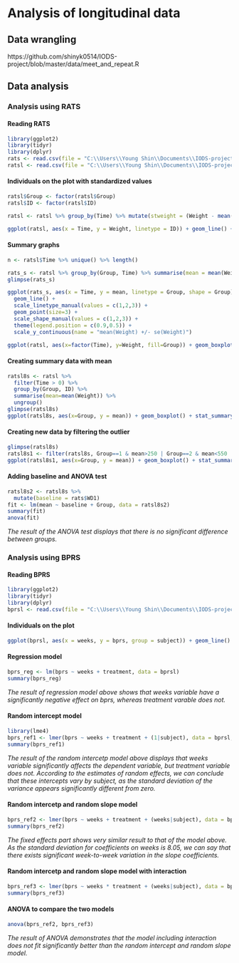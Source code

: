 # Analysis of longitudinal data #

## Data wrangling ##

https://github.com/shinyk0514/IODS-project/blob/master/data/meet_and_repeat.R


## Data analysis ##

### Analysis using RATS ###


#### Reading RATS ####
```r
library(ggplot2)
library(tidyr)
library(dplyr)
rats <- read.csv(file = "C:\\Users\\Young Shin\\Documents\\IODS-project\\data\\rats.csv", row.names = 1)
ratsl <- read.csv(file = "C:\\Users\\Young Shin\\Documents\\IODS-project\\data\\ratslong.csv", row.names = 1)
```



#### Individuals on the plot with standardized values ####
```r
ratsl$Group <- factor(ratsl$Group)
ratsl$ID <- factor(ratsl$ID)

ratsl <- ratsl %>% group_by(Time) %>% mutate(stweight = (Weight - mean(Weight)) / sd(Weight)) %>% ungroup()

ggplot(ratsl, aes(x = Time, y = Weight, linetype = ID)) + geom_line() + facet_grid(. ~ Group, labeller = label_both) + scale_linetype_manual(values = rep(1:6, times=4)) + theme(legend.position = "none") +   scale_y_continuous(limits = c(min(ratsl$Weight), max(ratsl$Weight)))
```


#### Summary graphs ####
```r
n <- ratsl$Time %>% unique() %>% length()

rats_s <- ratsl %>% group_by(Group, Time) %>% summarise(mean = mean(Weight), se = ( sd(Weight) / sqrt(n) )) %>% ungroup()
glimpse(rats_s)

ggplot(rats_s, aes(x = Time, y = mean, linetype = Group, shape = Group)) +
  geom_line() +
  scale_linetype_manual(values = c(1,2,3)) +
  geom_point(size=3) +
  scale_shape_manual(values = c(1,2,3)) +
  theme(legend.position = c(0.9,0.5)) +
  scale_y_continuous(name = "mean(Weight) +/- se(Weight)")

ggplot(ratsl, aes(x=factor(Time), y=Weight, fill=Group)) + geom_boxplot()
```


#### Creating summary data with mean ####
```r
ratsl8s <- ratsl %>%
  filter(Time > 0) %>%
  group_by(Group, ID) %>%
  summarise(mean=mean(Weight)) %>%
  ungroup()
glimpse(ratsl8s)
ggplot(ratsl8s, aes(x=Group, y = mean)) + geom_boxplot() + stat_summary(fun.y = "mean", geom = "point", shape=23, size=4, fill = "white") + scale_y_continuous(name = "mean(rats) +/- se(rats)")
```


#### Creating new data by filtering the outlier ####
```r
glimpse(ratsl8s)
ratsl8s1 <- filter(ratsl8s, Group==1 & mean>250 | Group==2 & mean<550 | Group==3 & mean>500)
ggplot(ratsl8s1, aes(x=Group, y = mean)) + geom_boxplot() + stat_summary(fun.y = "mean", geom = "point", shape=23, size=4, fill = "white")
```


#### Adding baseline and ANOVA test ####
```r
ratsl8s2 <- ratsl8s %>% 
  mutate(baseline = rats$WD1)
fit <- lm(mean ~ baseline + Group, data = ratsl8s2)
summary(fit)
anova(fit)  


```
*The result of the ANOVA test displays that there is no significant difference between groups.*



### Analysis using BPRS ###

#### Reading BPRS ####
```r
library(ggplot2)
library(tidyr)
library(dplyr)
bprsl <- read.csv(file = "C:\\Users\\Young Shin\\Documents\\IODS-project\\data\\bprslong.csv", row.names = 1)
```


#### Individuals on the plot ####
```r
ggplot(bprsl, aes(x = weeks, y = bprs, group = subject)) + geom_line() + facet_grid(. ~ treatment, labeller = label_both) 
```


#### Regression model ####
```r
bprs_reg <- lm(bprs ~ weeks + treatment, data = bprsl)
summary(bprs_reg)
```
*The result of regression model above shows that weeks variable have a significantly negative effect on bprs, whereas treatment varable does not.*


#### Random intercept model ####
```r
library(lme4)
bprs_ref1 <- lmer(bprs ~ weeks + treatment + (1|subject), data = bprsl, REML=FALSE)
summary(bprs_ref1)
```
*The result of the random intercetp model above displays that weeks variable significantly affects the dependent variable, but treatment variable does not. According to the estimates of random effects, we can conclude that these intercepts vary by subject, as the standard deviation of the variance appears significantly different from zero.*


#### Random intercetp and random slope model ####
```r
bprs_ref2 <- lmer(bprs ~ weeks + treatment + (weeks|subject), data = bprsl, REML=FALSE)
summary(bprs_ref2)

```
*The fixed effects part shows very similar result to that of the model above. As the standard deviation for coefficients on weeks is 8.05, we can say that there exists significant week-to-week variation in the slope coefficients.* 


#### Random intercetp and random slope model with interaction ####
```r
bprs_ref3 <- lmer(bprs ~ weeks * treatment + (weeks|subject), data = bprsl, REML=FALSE)
summary(bprs_ref3)
```

#### ANOVA to compare the two models ####
```r
anova(bprs_ref2, bprs_ref3)
```
*The result of ANOVA demonstrates that the model including interaction does not fit significantly better than the random intercept and random slope model.*